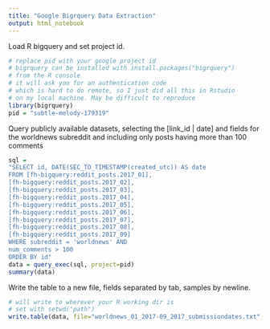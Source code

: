 ```yaml
---
title: "Google Bigrquery Data Extraction"
output: html_notebook
---
```


Load R bigquery and set project id.
```r
# replace pid with your google project id
# bigrquery can be installed with install.packages("bigrquery")
# from the R console
# it will ask you for an authentication code
# which is hard to do remote, so I just did all this in Rstudio
# on my local machine. May be difficult to reproduce
library(bigrquery)
pid = "subtle-melody-179319"
```
Query publicly available datasets, selecting the [link_id | date] and fields for the worldnews subreddit and including only posts having more than 100 comments
```r
sql = 
"SELECT id, DATE(SEC_TO_TIMESTAMP(created_utc)) AS date
FROM [fh-bigquery:reddit_posts.2017_01], 
[fh-bigquery:reddit_posts.2017_02],
[fh-bigquery:reddit_posts.2017_03],
[fh-bigquery:reddit_posts.2017_04],
[fh-bigquery:reddit_posts.2017_05],
[fh-bigquery:reddit_posts.2017_06],
[fh-bigquery:reddit_posts.2017_07],
[fh-bigquery:reddit_posts.2017_08],
[fh-bigquery:reddit_posts.2017_09]
WHERE subreddit = 'worldnews' AND
num_comments > 100
ORDER BY id"
data = query_exec(sql, project=pid)
summary(data)
```
Write the table to a new file, fields separated by tab, samples by newline. 
```r
# will write to wherever your R working dir is 
# set with setwd("path")
write.table(data, file="worldnews_01_2017-09_2017_submissiondates.txt", sep="\t", quote=FALSE,col.names=FALSE,row.names=FALSE)
```

